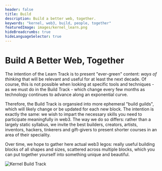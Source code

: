 ```yaml
---
header: false
title: Build
description: Build a better web, together.
keywords: "kernel, web3, build, people, together"
featuredImage: images/kernel_learn.png
hideBreadcrumbs: true
hideLanguageSelector: true
---
```


# Build A Better Web, Together

The intention of the Learn Track is to present "ever-green" content: _ways of thinking_ that will be relevant and useful for at least the next decade. Of course, this is not possible when looking at specific tools and techniques - as we must do in the Build Track - which change every few months as technology continues to advance along an exponential curve.

Therefore, the Build Track is organsied into more ephemeral "build guilds", which will likely change or be updated for each new block. The intention is exactly the same: we wish to impart the necessary skills you need to participate meaningfully in web3. The way we do so differs: rather than a largely static syllabus, we invite the best builders, creators, artists, inventors, hackers, tinkerers and gift-givers to present shorter courses in an area of their speciality.

Over time, we hope to gather here actual web3 legos: really useful building blocks of all shapes and sizes, scattered across multiple blocks, which you can put together yourself into something unique and beautiful.

![Kernel Build Track](/images/kernel_learn.png)
